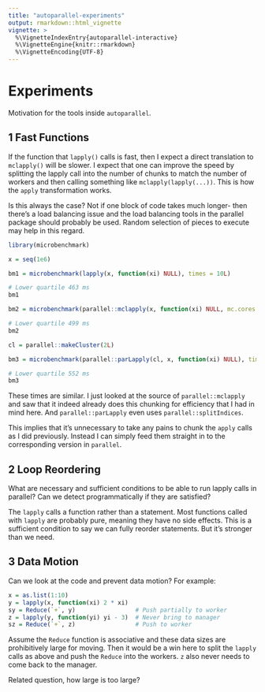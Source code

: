 ```yaml
---
title: "autoparallel-experiments"
output: rmarkdown::html_vignette
vignette: >
  %\VignetteIndexEntry{autoparallel-interactive}
  %\VignetteEngine{knitr::rmarkdown}
  %\VignetteEncoding{UTF-8}
---
```


# Experiments

Motivation for the tools inside `autoparallel`.

## 1 Fast Functions

If the function that `lapply()` calls is fast, then I expect a direct
translation to `mclapply()` will be slower. I expect that one can improve
the speed by splitting the lapply call into the number of chunks to match
the number of workers and then calling something like `mclapply(lapply(...))`.
This is how the `apply` transformation works.

Is this always the case? Not if one block of code takes much longer- then
there's a load balancing issue and the load balancing tools in the parallel
package should probably be used. Random selection of pieces to execute may
help in this regard.

```R

library(microbenchmark)

x = seq(1e6)

bm1 = microbenchmark(lapply(x, function(xi) NULL), times = 10L)

# Lower quartile 463 ms
bm1

bm2 = microbenchmark(parallel::mclapply(x, function(xi) NULL, mc.cores = 2L), times = 10L)

# Lower quartile 499 ms
bm2

cl = parallel::makeCluster(2L)

bm3 = microbenchmark(parallel::parLapply(cl, x, function(xi) NULL), times = 10L)

# Lower quartile 552 ms
bm3

```

These times are similar. I just looked at the source of
`parallel::mclapply` and saw that it indeed already does this chunking for
efficiency that I had in mind here. And `parallel::parLapply` even uses
`parallel::splitIndices`.

This implies that it's unnecessary to take any pains to chunk the
`apply` calls as I did previously. Instead I can simply feed them straight in
to the corresponding version in `parallel`.

## 2 Loop Reordering

What are necessary and sufficient conditions to be able to run lapply calls
in parallel? Can we detect programmatically if they are satisfied?

The `lapply` calls a function rather than a statement. Most functions called
with `lapply` are probably pure, meaning they have no side effects. This is
a sufficient condition to say we can fully reorder statements. But it's
stronger than we need.


## 3 Data Motion

Can we look at the code and prevent data motion? For example:


```R

x = as.list(1:10)
y = lapply(x, function(xi) 2 * xi)
sy = Reduce(`+`, y)                 # Push partially to worker
z = lapply(y, function(yi) yi - 3)  # Never bring to manager
sz = Reduce(`+`, z)                 # Push to worker

```

Assume the `Reduce` function is associative and these data sizes are
prohibitively large for moving. Then it would be a win here to split the
`lapply` calls as above and push the `Reduce` into the workers. `z` also
never needs to come back to the manager.

Related question, how large is too large?
